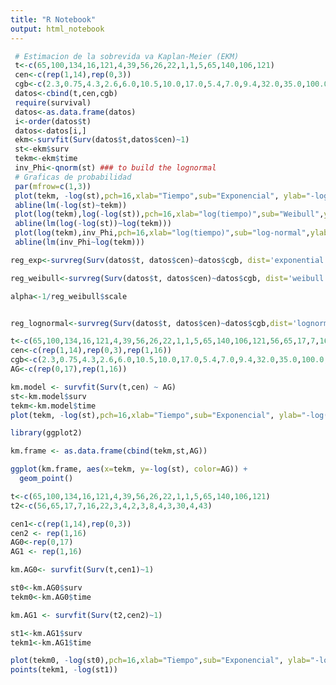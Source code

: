 ```yaml
---
title: "R Notebook"
output: html_notebook
---
```


```r
 # Estimacion de la sobrevida va Kaplan-Meier (EKM)
 t<-c(65,100,134,16,121,4,39,56,26,22,1,1,5,65,140,106,121)
 cen<-c(rep(1,14),rep(0,3))
 cgb<-c(2.3,0.75,4.3,2.6,6.0,10.5,10.0,17.0,5.4,7.0,9.4,32.0,35.0,100.0,100.0,52.0,100.0)
 datos<-cbind(t,cen,cgb)
 require(survival)
 datos<-as.data.frame(datos)
 i<-order(datos$t)
 datos<-datos[i,]
 ekm<-survfit(Surv(datos$t,datos$cen)~1)
 st<-ekm$surv
 tekm<-ekm$time
 inv_Phi<-qnorm(st) ### to build the lognormal
 # Graficas de probabilidad
 par(mfrow=c(1,3))
 plot(tekm, -log(st),pch=16,xlab="Tiempo",sub="Exponencial", ylab="-log(S(t))")
 abline(lm(-log(st)~tekm))
 plot(log(tekm),log(-log(st)),pch=16,xlab="log(tiempo)",sub="Weibull",ylab="log(-log(S(t))")
 abline(lm(log(-log(st))~log(tekm)))
 plot(log(tekm),inv_Phi,pch=16,xlab="log(tiempo)",sub="log-normal",ylab=expression(Phi^-1 * (S(t))))
 abline(lm(inv_Phi~log(tekm)))
```

```r
reg_exp<-survreg(Surv(datos$t, datos$cen)~datos$cgb, dist='exponential')

reg_weibull<-survreg(Surv(datos$t, datos$cen)~datos$cgb, dist='weibull')

alpha<-1/reg_weibull$scale


reg_lognormal<-survreg(Surv(datos$t, datos$cen)~datos$cgb,dist='lognormal')

```



```r

t<-c(65,100,134,16,121,4,39,56,26,22,1,1,5,65,140,106,121,56,65,17,7,16,22,3,4,2,3,8,4,3,30,4,43)
cen<-c(rep(1,14),rep(0,3),rep(1,16))
cgb<-c(2.3,0.75,4.3,2.6,6.0,10.5,10.0,17.0,5.4,7.0,9.4,32.0,35.0,100.0,100.0,52.0,100.0,4.4,3.0,4.0,1.5,9.0,5.3,10.0,19.0,27.0,28.0,31.0,26.0,21.0,79.0,100.0,100.0)
AG<-c(rep(0,17),rep(1,16))

```

```r

km.model <- survfit(Surv(t,cen) ~ AG)
st<-km.model$surv
tekm<-km.model$time
plot(tekm, -log(st),pch=16,xlab="Tiempo",sub="Exponencial", ylab="-log(S(t))", col=c("red", "blue"), lwd = 2, las=1)

```

```r

library(ggplot2)

km.frame <- as.data.frame(cbind(tekm,st,AG))

ggplot(km.frame, aes(x=tekm, y=-log(st), color=AG)) +
  geom_point()
```


```r
t<-c(65,100,134,16,121,4,39,56,26,22,1,1,5,65,140,106,121)
t2<-c(56,65,17,7,16,22,3,4,2,3,8,4,3,30,4,43)

cen1<-c(rep(1,14),rep(0,3))
cen2 <- rep(1,16)
AG0<-rep(0,17)
AG1 <- rep(1,16)

km.AG0<- survfit(Surv(t,cen1)~1)

st0<-km.AG0$surv
tekm0<-km.AG0$time

km.AG1 <- survfit(Surv(t2,cen2)~1)

st1<-km.AG1$surv
tekm1<-km.AG1$time

plot(tekm0, -log(st0),pch=16,xlab="Tiempo",sub="Exponencial", ylab="-log(S(t))")
points(tekm1, -log(st1))
```
